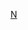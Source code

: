 {{Commonscat|Saccopharyngiformes}}
{{Wikispecies|Saccopharyngiformes}}
{{Classification bar|脊索動物門|真口类|硬骨鱼|辐鳍鱼总纲|輻鰭魚綱|新鰭亞綱|真骨下纲|海鲢总目|囊鳃鳗目}}
{{Catmore}}

[[Category:海鲢总目|N]]